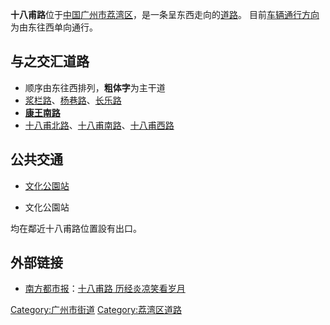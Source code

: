 {{Infobox Guangzhou Road
|中文道路名称=十八甫路
|道路名称拼音= Shi Ba Pu Lu
|道路方向=東西
|图片说明=
|道路属性=城市支路
|道路总长度= 0.375
|道路宽度= 13米
|车速限制=
|行车线数量=单向2[[车道|车道]]
|所在地区=[[广州市|广州市]][[荔湾区|荔湾区]]
|起点=东起[[杨巷路|杨巷路]]
|终点=西至[[十八甫北路|十八甫北路]]
|道路命名日期= 
|命名缘由= 
|道路旧名= 
|道路动工日期= 1931年扩建时，<br />曾将十七甫部分并入
|通车日期= 
|路段主要建筑=[[广宇大厦|广宇大厦]]
}}
'''十八甫路'''位于[[中华人民共和国|中国]][[广州市|广州市]][[荔湾区|荔湾区]]，是一条呈东西走向的[[道路|道路]]。
目前[[车辆|车辆]][[道路通行方向|通行方向]]为由东往西单向通行。

==与之交汇道路==
*顺序由东往西排列，'''粗体字'''为主干道
*[[浆栏路|浆栏路]]、[[杨巷路|杨巷路]]、[[长乐路|长乐路]]
*'''[[康王路|康王南路]]'''
*[[十八甫北路|十八甫北路]]、[[十八甫南路|十八甫南路]]、[[十八甫西路|十八甫西路]]
==公共交通==
*{{廣州地鐵路線鏈接|6|SL}}[[文化公園站_(廣州)|文化公園站]]
*{{廣州地鐵路線鏈接|8|SL}}文化公園站
均在鄰近十八甫路位置設有出口。

==外部链接==
*[[南方都市报|南方都市报]]：[http://epaper.nddaily.com/E/html/2008-09/15/content_572920.htm 十八甫路 历经炎凉笑看岁月]{{dead link|date=2017年11月 |bot=InternetArchiveBot |fix-attempted=yes }}

[[Category:广州市街道|Category:广州市街道]]
[[Category:荔湾区道路|Category:荔湾区道路]]